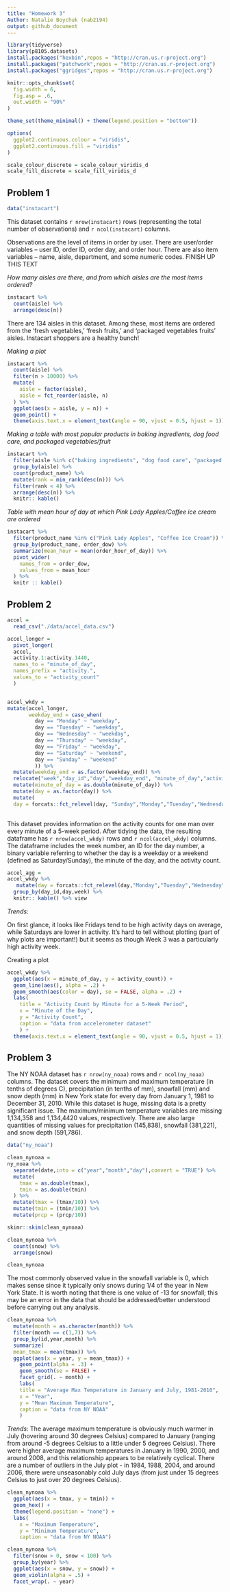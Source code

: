```yaml
---
title: "Homework 3"
Author: Natalie Boychuk (nab2194)
output: github_document
---
```



```r
library(tidyverse)
library(p8105.datasets)
install.packages("hexbin",repos = "http://cran.us.r-project.org")
install.packages("patchwork",repos = "http://cran.us.r-project.org")
install.packages("ggridges",repos = "http://cran.us.r-project.org")

knitr::opts_chunk$set(
  fig.width = 6,
  fig.asp = .6,
  out.width = "90%"
)

theme_set(theme_minimal() + theme(legend.position = "bottom"))

options(
  ggplot2.continuous.colour = "viridis",
  ggplot2.continuous.fill = "viridis"
)

scale_colour_discrete = scale_colour_viridis_d
scale_fill_discrete = scale_fill_viridis_d

```

## Problem 1

```r
data("instacart") 
```

This dataset contains `r nrow(instacart)` rows (representing the total number of observations) and `r ncol(instacart)` columns. 

Observations are the level of items in order by user. There are user/order variables -- user ID, order ID, order day, and order hour. There are also item variables -- name, aisle, department, and some numeric codes. FINISH UP THIS TEXT 

*How many aisles are there, and from which aisles are the most items ordered?* 

```r
instacart %>% 
  count(aisle) %>% 
  arrange(desc(n))
```

There are 134 aisles in this dataset. Among these, most items are ordered from the 'fresh vegetables,' 'fresh fruits,' and 'packaged vegetables fruits' aisles. Instacart shoppers are a healthy bunch! 

*Making a plot* 

```r
instacart %>% 
  count(aisle) %>% 
  filter(n > 10000) %>% 
  mutate(
    aisle = factor(aisle),
    aisle = fct_reorder(aisle, n)
  ) %>% 
  ggplot(aes(x = aisle, y = n)) + 
  geom_point() + 
  theme(axis.text.x = element_text(angle = 90, vjust = 0.5, hjust = 1))
```

*Making a table with most popular products in baking ingredients, dog food care, and packaged vegetables/fruit* 
```r
instacart %>% 
  filter(aisle %in% c("baking ingredients", "dog food care", "packaged vegetables fruits")) %>% 
  group_by(aisle) %>% 
  count(product_name) %>% 
  mutate(rank = min_rank(desc(n))) %>% 
  filter(rank < 4) %>% 
  arrange(desc(n)) %>% 
  knitr:: kable()
```

*Table with mean hour of day at which Pink Lady Apples/Coffee ice cream are ordered* 

```r
instacart %>% 
  filter(product_name %in% c("Pink Lady Apples", "Coffee Ice Cream")) %>% 
  group_by(product_name, order_dow) %>% 
  summarize(mean_hour = mean(order_hour_of_day)) %>% 
  pivot_wider(
    names_from = order_dow,
    values_from = mean_hour
  ) %>% 
  knitr :: kable()
```

## Problem 2 

```r
accel = 
  read_csv("./data/accel_data.csv") 

accel_longer = 
  pivot_longer(
  accel,
  activity.1:activity.1440,
  names_to = "minute_of_day",
  names_prefix = "activity.",
  values_to = "activity_count"
  ) 


accel_wkdy = 
mutate(accel_longer,
       weekday_end = case_when(
         day == "Monday" ~ "weekday",
         day == "Tuesday" ~ "weekday",
         day == "Wednesday" ~ "weekday",
         day == "Thursday" ~ "weekday",
         day == "Friday" ~ "weekday",
         day == "Saturday" ~ "weekend",
         day == "Sunday" ~ "weekend"
         )) %>% 
  mutate(weekday_end = as.factor(weekday_end)) %>% 
  relocate("week","day_id","day","weekday_end", "minute_of_day","activity_count") %>% 
  mutate(minute_of_day = as.double(minute_of_day)) %>% 
  mutate(day = as.factor(day)) %>%
  mutate(
  day = forcats::fct_relevel(day, "Sunday","Monday","Tuesday","Wednesday","Thursday","Friday","Saturday")) 
  
```

This dataset provides information on the activity counts for one man over every minute of a 5-week period. After tidying the data, the resulting dataframe has `r nrow(accel_wkdy)` rows and `r ncol(accel_wkdy)` columns. The dataframe includes the week number, an ID for the day number, a binary variable referring to whether the day is a weekday or a weekend (defined as Saturday/Sunday), the minute of the day, and the activity count.

```r
accel_agg = 
accel_wkdy %>%
   mutate(day = forcats::fct_relevel(day,"Monday","Tuesday","Wednesday","Thursday","Friday","Saturday","Sunday")) %>% 
  group_by(day_id,day,week) %>% 
  knitr:: kable() %>% view
```

*Trends*: 

On first glance, it looks like Fridays tend to be high activity days on average, while Saturdays are lower in activity. It's hard to tell without plotting (part of why plots are important!) but it seems as though Week 3 was a particularly high activity week. 

Creating a plot 
```r
accel_wkdy %>% 
  ggplot(aes(x = minute_of_day, y = activity_count)) +
  geom_line(aes(), alpha = .2) + 
  geom_smooth(aes(color = day), se = FALSE, alpha = .2) +
  labs(
    title = "Activity Count by Minute for a 5-Week Period",
    x = "Minute of the Day",
    y = "Activity Count",
    caption = "data from accelerometer dataset"
    ) + 
  theme(axis.text.x = element_text(angle = 90, vjust = 0.5, hjust = 1))

```


## Problem 3 

The NY NOAA dataset has `r nrow(ny_noaa)` rows and `r ncol(ny_noaa)` columns. The dataset covers the minimum and maximum temperature (in tenths of degrees C), precipitation (in tenths of mm), snowfall (mm) and snow depth (mm) in New York state for every day from January 1, 1981 to December 31, 2010. While this dataset is huge, missing data is a pretty significant issue. The maximum/minimum temperature variables are missing 1,134,358 and 1,134,4420 values, respectively. There are also large quantities of missing values for precipitation (145,838), snowfall (381,221), and snow depth (591,786). 

```r
data("ny_noaa")

clean_nynoaa = 
ny_noaa %>% 
  separate(date,into = c("year","month","day"),convert = "TRUE") %>% 
  mutate(
    tmax = as.double(tmax),
    tmin = as.double(tmin)
  ) %>% 
  mutate(tmax = (tmax/10)) %>% 
  mutate(tmin = (tmin/10)) %>% 
  mutate(prcp = (prcp/10)) 

skimr::skim(clean_nynoaa)

clean_nynoaa %>%
  count(snow) %>% 
  arrange(snow)

clean_nynoaa

```

The most commonly observed value in the snowfall variable is 0, which makes sense since it typically only snows during 1/4 of the year in New York State. It is worth noting that there is one value of -13 for snowfall; this may be an error in the data that should be addressed/better understood before carrying out any analysis. 

```r
clean_nynoaa %>% 
  mutate(month = as.character(month)) %>% 
  filter(month == c(1,7)) %>% 
  group_by(id,year,month) %>% 
  summarize(
  mean_tmax = mean(tmax)) %>% 
  ggplot(aes(x = year, y = mean_tmax)) + 
    geom_point(alpha = .3) +
    geom_smooth(se = FALSE) +
    facet_grid(. ~ month) + 
    labs(
    title = "Average Max Temperature in January and July, 1981-2010",
    x = "Year",
    y = "Mean Maximum Temperature",
    caption = "data from NY NOAA"
    )
```

*Trends*: 
The average maximum temperature is obviously much warmer in July (hovering around 30 degrees Celsius) compared to January (ranging from around -5 degrees Celsius to a little under 5 degrees Celsius). There were higher average maximum temperatures in January in 1990, 2000, and around 2008, and this relationship appears to be relatively cyclical. There are a number of outliers in the July plot - in 1984, 1988, 2004, and around 2006, there were unseasonably cold July days (from just under 15 degrees Celsius to just over 20 degrees Celsius). 

```r
clean_nynoaa %>% 
  ggplot(aes(x = tmax, y = tmin)) +
  geom_hex() + 
  theme(legend.position = "none") +
  labs(
    x = "Maximum Temperature",
    y = "Minimum Temperature",
    caption = "data from NY NOAA")

clean_nynoaa %>% 
  filter(snow > 0, snow < 100) %>% 
  group_by(year) %>% 
  ggplot(aes(x = snow, y = snow)) + 
  geom_violin(alpha = .5) + 
  facet_wrap(. ~ year) 
  



```



